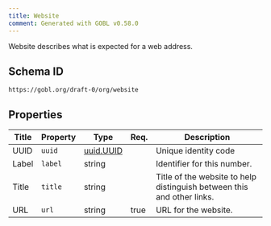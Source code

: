 ```yaml
---
title: Website
comment: Generated with GOBL v0.58.0
---
```


Website describes what is expected for a web address.

## Schema ID

`https://gobl.org/draft-0/org/website`

## Properties

| Title | Property | Type                            | Req. | Description                                                            |
|-------|----------|---------------------------------|------|------------------------------------------------------------------------|
| UUID  | `uuid`   | [uuid.UUID](/draft-0/uuid/uuid) |      | Unique identity code                                                   |
| Label | `label`  | string                          |      | Identifier for this number.                                            |
| Title | `title`  | string                          |      | Title of the website to help distinguish between this and other links. |
| URL   | `url`    | string                          | true | URL for the website.                                                   |


